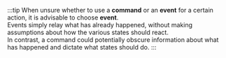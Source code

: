 :::tip
When unsure whether to use a **command** or an **event** for a certain action, it is advisable to choose **event**.  
Events simply relay what has already happened, without making assumptions about how the various states should react.  
In contrast, a command could potentially obscure information about what has happened and dictate what states should do.
:::
